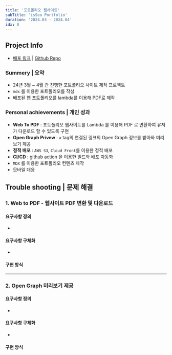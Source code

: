 ```yaml
---
title: '포트폴리오 웹사이트'
subTitle: 'isSeo Portfolio'
duration: '2024.03 - 2024.04'
idx: 0
---
```



<ProjectMainImage contents={contents} />

## Project Info

- [배포 링크](https://portfolio.seo0h.me 'preview') | [Github Repo](https://github.com/Seo0H/seo-portfolio 'preview')

### Summery | 요약

- 24년 3월 ~ 4월 간 진행한 포트폴리오 사이트 제작 프로젝트
- `mdx` 를 이용한 포트폴리오를 작성
- 배포된 웹 포트폴리오를 lambda를 이용해 PDF로 제작

### Personal achievements | 개인 성과

- **Web To PDF** : 포트폴리오 웹사이트를 Lambda 를 이용해 PDF 로 변환하여 유저가 다운로드 할 수 있도록 구현
- **Open Graph Privew** : `a` tag의 연결된 링크의 Open Graph 정보를 받아와 미리보기 제공
- **정적 배포** : `AWS S3`, `Cloud Front`를 이용한 정적 배포
- **CI/CD** : github action 을 이용한 빌드와 배포 자동화
- `MDX` 를 이용한 포트폴리오 컨텐츠 제작
- 모바일 대응

## Trouble shooting | 문제 해결

### 1. Web to PDF - 웹사이트 PDF 변환 및 다운로드

#### 요구사항 정의

-

#### 요구사항 구체화

-

#### 구현 방식

---

### 2. Open Graph 미리보기 제공

#### 요구사항 정의

-

#### 요구사항 구체화

-

#### 구현 방식
